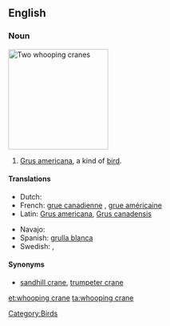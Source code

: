 ==English==
{{wikipedia|Whooping crane}}

===Noun===
[[Image:WhoopingCrane23.jpg|thumb|right|200px|Two whooping cranes]]
{{en-noun|sg=[[whooping]] [[crane]]}}

# [[wikispecies:Grus americana|Grus americana]], a kind of [[bird]].

====Translations====
{{trans-top|Grus americana}}
* Dutch: {{t+|nl|kraanvogel|m}}
* French: [[grue canadienne]] {{f}}, [[grue américaine]] {{f}}
* Latin: [[Grus americana]], [[Grus canadensis]]
{{trans-mid}}
* Navajo: {{tø|nv|dééł}}
* Spanish: [[grulla blanca]] {{f}}
* Swedish: {{t|sv|prärietrana}}, {{t|sv|trumpetartrana}}
{{trans-bottom}}

====Synonyms====
* [[sandhill crane]], [[trumpeter crane]]

[[Category:Birds]]

[[et:whooping crane]]
[[ta:whooping crane]]